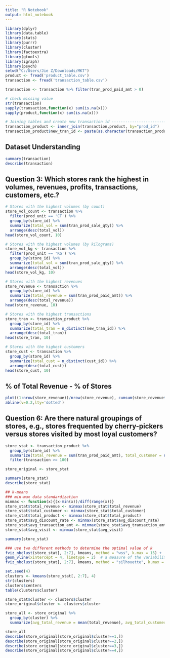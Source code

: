 ---
title: "R Notebook"
output: html_notebook
---


```{r}
library(dplyr)
library(data.table)
library(stats)
library(purrr)
library(cluster)
library(factoextra)
library(gtools)
library(igraph)
library(psych)
setwd("C:/Users/Jie Z/Downloads/MKT")
product <- fread('product_table.csv')
transaction <- fread('transaction_table.csv')
```

```{r}
transaction <- transaction %>% filter(tran_prod_paid_amt > 0)
```

```{r}
# check missing value
str(transaction)
sapply(transaction,function(x) sum(is.na(x)))
sapply(product,function(x) sum(is.na(x)))
```


```{r}
# Joining tables and create new transaction id ---------------------------------------
transaction_product <- inner_join(transaction,product, by="prod_id")
transaction_product$new_tran_id <- paste(as.character(transaction_product$tran_dt),as.character(transaction_product$store_id),as.character(transaction_product$cust_id),sep="")
```

## Dataset Understanding

```{r}
summary(transaction)
describe(transaction)
```



## Question 3: Which stores rank the highest in volumes, revenues, profits, transactions, customers, etc.?

```{r}
# Stores with the highest volumes (by count)
store_vol_count <- transaction %>% 
  filter(prod_unit == 'CT') %>% 
  group_by(store_id) %>%
  summarize(total_vol = sum(tran_prod_sale_qty)) %>%
  arrange(desc(total_vol))
head(store_vol_count, 10)

# Stores with the highest volumes (by kilograms)
store_vol_kg <- transaction %>% 
  filter(prod_unit == 'KG') %>% 
  group_by(store_id) %>%
  summarize(total_vol = sum(tran_prod_sale_qty)) %>%
  arrange(desc(total_vol))
head(store_vol_kg, 10)

# Stores with the highest revenues
store_revenue <- transaction %>% 
  group_by(store_id) %>%
  summarize(total_revenue = sum(tran_prod_paid_amt)) %>%
  arrange(desc(total_revenue))
head(store_revenue, 10)

# Stores with the highest transactions
store_tran <- transaction_product %>% 
  group_by(store_id) %>%
  summarize(total_tran = n_distinct(new_tran_id)) %>%
  arrange(desc(total_tran))
head(store_tran, 10)

# Stores with the highest customers
store_cust <- transaction %>% 
  group_by(store_id) %>%
  summarize(total_cust = n_distinct(cust_id)) %>%
  arrange(desc(total_cust))
head(store_cust, 10)

```

## % of Total Revenue - % of Stores

```{r}
plot((1:nrow(store_revenue))/nrow(store_revenue), cumsum(store_revenue$total_revenue)/sum(store_revenue$total_revenue),xlab="Percentage of Stores", ylab="Percentage of Total Revenue")
abline(v=0.2,lty='dotted')
```

## Question 6: Are there natural groupings of stores, e.g., stores frequented by cherry-pickers versus stores visited by most loyal customers?

```{r}
store_stat <- transaction_product %>%
  group_by(store_id) %>%
  summarize(total_revenue = sum(tran_prod_paid_amt), total_customer = n_distinct(cust_id), total_product = n_distinct(prod_id), avg_discount_rate = -sum(tran_prod_discount_amt)/sum(tran_prod_paid_amt), avg_transaction_amt = sum(tran_prod_paid_amt)/n_distinct(new_tran_id), avg_visit = n_distinct(new_tran_id)/n_distinct(cust_id), transaction = n_distinct(new_tran_id)) %>%
  filter(transaction >= 100)

store_original <- store_stat

summary(store_stat)
describe(store_stat)
```

```{r}
## k-means
### min-max data standardization
minmax <- function(x){(x-min(x))/diff(range(x))}
store_stat$total_revenue <- minmax(store_stat$total_revenue)
store_stat$total_customer <- minmax(store_stat$total_customer)
store_stat$total_product <- minmax(store_stat$total_product)
store_stat$avg_discount_rate <- minmax(store_stat$avg_discount_rate)
store_stat$avg_transaction_amt <- minmax(store_stat$avg_transaction_amt)
store_stat$avg_visit <- minmax(store_stat$avg_visit)

summary(store_stat)
```

```{r}
### use two different methods to determine the optimal value of k
fviz_nbclust(store_stat[, 2:7], kmeans, method = "wss", k.max = 15) +
geom_vline(xintercept = 4, linetype = 2)  # a measure of the variability of the observations within each cluster
fviz_nbclust(store_stat[, 2:7], kmeans, method = "silhouette", k.max = 15)# a measure of how similar an object is to its own cluster
```

```{r}
set.seed(4) 
clusters <- kmeans(store_stat[, 2:7], 4)
str(clusters)
clusters$centers
table(clusters$cluster)
```

```{r}
store_stat$cluster <- clusters$cluster
store_original$cluster <- clusters$cluster
```

```{r}
store_all <- store_original %>% 
  group_by(cluster) %>%
  summarize(avg_total_revenue = mean(total_revenue), avg_total_customer = mean(total_customer), avg_total_product = mean(total_product), avg_discount_rate_all = mean(avg_discount_rate), avg_transaction_amt_all = mean(avg_transaction_amt), avg_visit_all = mean(avg_visit), num_store = n())

store_all
describe(store_original[store_original$cluster==1,])
describe(store_original[store_original$cluster==2,])
describe(store_original[store_original$cluster==3,])
describe(store_original[store_original$cluster==4,])
```

